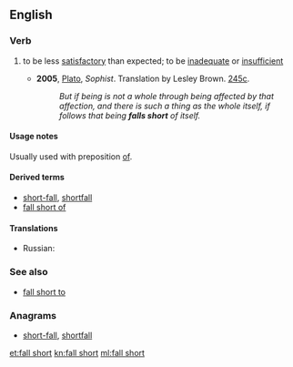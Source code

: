 ==English==

===Verb===
{{en-verb|falls short|falling short|fell short|fallen short}}

# {{context|idiomatic|lang=en}} to be less [[satisfactory]] than expected; to be [[inadequate]] or [[insufficient]]
#* '''2005''', [[w:Plato|Plato]], ''Sophist''.  Translation by Lesley Brown. [[w:Stephanus pagination|245c]].
#*: ''But if being is not a whole through being affected by that affection, and there is such a thing as the whole itself, if follows that being '''falls short''' of itself.''

====Usage notes====
Usually used with preposition [[of#English|of]]. 

====Derived terms====
* [[short-fall]], [[shortfall]]
* [[fall short of]]

====Translations====
{{trans-top|to be less satisfactory than expected; to be inadequate or insufficient}}
* Russian: {{t+|ru|быть}} {{t+|ru|недостаточный|alt=недостаточным}}
{{trans-mid}}
{{trans-bottom}}

===See also===
<!--not derived from "fall short"-->
* [[fall short to]]

===Anagrams===
* [[short-fall#English|short-fall]], [[shortfall#English|shortfall]]

[[et:fall short]]
[[kn:fall short]]
[[ml:fall short]]